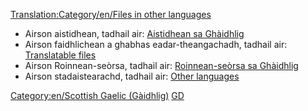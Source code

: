 [[Translation:Category/en/Files in other languages]]

{{en/Bilingual box| Gd
| Seallaidh an duilleag seo na '''faidhlichean (dealbhan) sa Ghàidhlig''' dhut a tha ri am faighinn san uici aig OpenTTD.
| ''This page provides an index for a wide range of '''files (images) in Scottish Gaelic''' in OpenTTD Wiki.''}}

*Airson aistidhean, tadhail air: [[:Category:gd/Aistidhean sa Ghàidhlig|Aistidhean sa Ghàidhlig]]
*Airson faidhlichean a ghabhas eadar-theangachadh, tadhail air: [[:Category:en/Translatable files|Translatable files]]
*Airson Roinnean-seòrsa, tadhail air: [[:Category:gd/Roinnean-seòrsa|Roinnean-seòrsa sa Ghàidhlig]]
*Airson stadaistearachd, tadhail air: [[:Category:en/Other languages|Other languages]]

[[Category:en/Scottish Gaelic (Gàidhlig)]][[Category:en/Files in other languages|GD]]